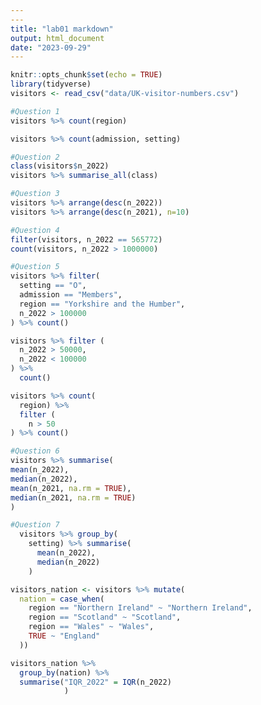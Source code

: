 ```yaml
---
---
title: "lab01 markdown"
output: html_document
date: "2023-09-29"
---
```


```r
knitr::opts_chunk$set(echo = TRUE)
library(tidyverse)
visitors <- read_csv("data/UK-visitor-numbers.csv")
```

```r
#Question 1
visitors %>% count(region)

visitors %>% count(admission, setting)
```

```r
#Question 2
class(visitors$n_2022)
visitors %>% summarise_all(class)
```

```r
#Question 3
visitors %>% arrange(desc(n_2022))
visitors %>% arrange(desc(n_2021), n=10)
```

```r
#Question 4
filter(visitors, n_2022 == 565772)
count(visitors, n_2022 > 1000000)
```

``` r
#Question 5
visitors %>% filter(
  setting == "O",
  admission == "Members",
  region == "Yorkshire and the Humber",
  n_2022 > 100000
) %>% count()

visitors %>% filter (
  n_2022 > 50000,
  n_2022 < 100000
) %>%
  count()

visitors %>% count(
  region) %>% 
  filter (
    n > 50
) %>% count()

```

```r
#Question 6
visitors %>% summarise(
mean(n_2022),
median(n_2022),
mean(n_2021, na.rm = TRUE),
median(n_2021, na.rm = TRUE)
)
```

```r
#Question 7
  visitors %>% group_by(
    setting) %>% summarise(
      mean(n_2022),
      median(n_2022)
    )
```

```r
visitors_nation <- visitors %>% mutate(
  nation = case_when(
    region == "Northern Ireland" ~ "Northern Ireland",
    region == "Scotland" ~ "Scotland", 
    region == "Wales" ~ "Wales",
    TRUE ~ "England"
  ))

visitors_nation %>% 
  group_by(nation) %>%
  summarise("IQR_2022" = IQR(n_2022)
            )
```
  